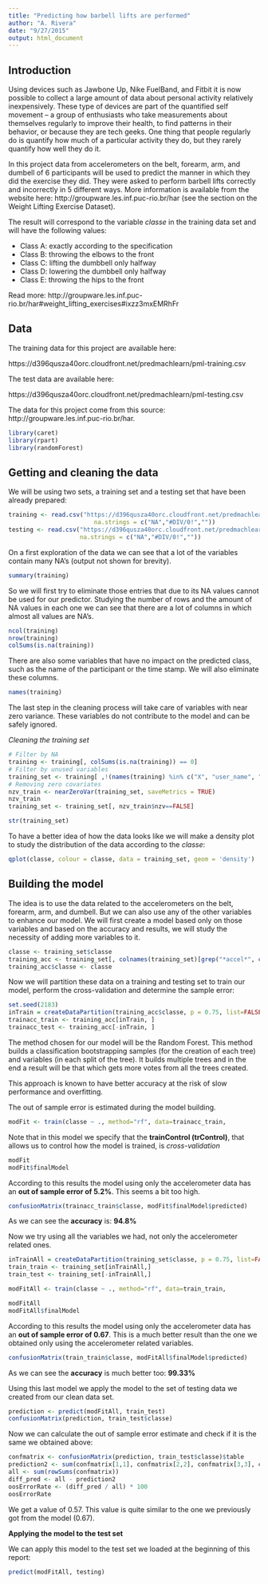 ```yaml
---
title: "Predicting how barbell lifts are performed"
author: "A. Rivera"
date: "9/27/2015"
output: html_document
---
```


## Introduction

Using devices such as Jawbone Up, Nike FuelBand, and Fitbit it is now possible 
to collect a large amount of data about personal activity relatively inexpensively. 
These type of devices are part of the quantified self movement – a group of enthusiasts who take measurements about themselves regularly to improve their health, to find patterns in their behavior, or because they are tech geeks. One thing that people regularly do is quantify how much of a particular activity they do, but they rarely quantify how well they do it.

In this project data from accelerometers on the belt, forearm, arm, and dumbell of 6 participants will be used to predict the manner in which they did the exercise they did. They were asked to perform barbell lifts correctly and incorrectly in 5 different ways. More information is available from the website here: http://groupware.les.inf.puc-rio.br/har (see the section on the Weight Lifting Exercise Dataset).

The result will correspond to the variable *classe* in the training data set
and will have the following values:

* Class A: exactly according to the specification
* Class B: throwing the elbows to the front
* Class C: lifting the dumbbell only halfway
* Class D: lowering the dumbbell only halfway
* Class E: throwing the hips to the front

Read more: http://groupware.les.inf.puc-rio.br/har#weight_lifting_exercises#ixzz3mxEMRhFr

## Data

The training data for this project are available here: 

https://d396qusza40orc.cloudfront.net/predmachlearn/pml-training.csv

The test data are available here: 

https://d396qusza40orc.cloudfront.net/predmachlearn/pml-testing.csv

The data for this project come from this source: http://groupware.les.inf.puc-rio.br/har.

```r
library(caret)
library(rpart)
library(randomForest)
```

## Getting and cleaning the data

We will be using two sets, a training set and a testing set that have been already prepared:

```r
training <- read.csv("https://d396qusza40orc.cloudfront.net/predmachlearn/pml-training.csv",
                        na.strings = c("NA","#DIV/0!",""))
testing <- read.csv("https://d396qusza40orc.cloudfront.net/predmachlearn/pml-testing.csv",
                    na.strings = c("NA","#DIV/0!",""))
```

On a first exploration of the data we can see that a lot of the variables contain
many NA's (output not shown for brevity). 

```r
summary(training)
```

So we will first try to eliminate those entries that due to its NA values cannot
be used for our predictor. Studying the number of rows and the amount of NA values
in each one we can see that there are a lot of columns in which almost all values
are NA's.

```r
ncol(training)
nrow(training)
colSums(is.na(training))
```

There are also some variables that have no impact on the predicted class, such as
the name of the participant or the time stamp. We will also eliminate these columns.

```r
names(training)
```

The last step in the cleaning process will take care of variables with near zero
variance. These variables do not contribute to the model and can be safely ignored.

*Cleaning the training set*
```r
# Filter by NA
training <- training[, colSums(is.na(training)) == 0]
# Filter by unused variables
training_set <- training[ ,!(names(training) %in% c("X", "user_name", "raw_timestamp_part_1", "raw_timestamp_part_2", "cvtd_timestamp", "new_window", "num_window"))]
# Removing zero covariates
nzv_train <- nearZeroVar(training_set, saveMetrics = TRUE)
nzv_train
training_set <- training_set[, nzv_train$nzv==FALSE]

str(training_set)
```

To have a better idea of how the data looks like we will make a density plot to 
study the distribution of the data according to the *classe*:

```r
qplot(classe, colour = classe, data = training_set, geom = 'density')
```

## Building the model

The idea is to use the data related to the accelerometers on the belt, forearm,
arm, and dumbell. But we can also use any of the other variables to enhance our 
model. We will first create a model based only on those variables and based on the
accuracy and results, we will study the necessity of adding more variables to it.

```r
classe <- training_set$classe
training_acc <- training_set[, colnames(training_set)[grep("*accel*", colnames(training_set))]]
training_acc$classe <- classe
```

Now we will partition these data on a training and testing set to train our model, 
perform the cross-validation and determine the sample error:

```r
set.seed(2183)
inTrain = createDataPartition(training_acc$classe, p = 0.75, list=FALSE)
trainacc_train <- training_acc[inTrain, ]
trainacc_test <- training_acc[-inTrain, ]
```

The method chosen for our model will be the Random Forest. This method builds a 
classification bootstrapping samples (for the creation of each tree) and variables
(in each split of the tree). It builds multiple trees and in the end a result will
be that which gets more votes from all the trees created.

This approach is known to have better accuracy at the risk of slow performance and
overfitting.

The out of sample error is estimated during the model building.

```r
modFit <- train(classe ~ ., method="rf", data=trainacc_train,                 trControl=trainControl(method='cv'), allowParallel=TRUE )
```

Note that in this model we specify that the **trainControl (trControl)**, that 
allows us to control how the model is trained, is *cross-validation*

```r
modFit
modFit$finalModel
```

According to this results the model using only the accelerometer data has an **out of sample error of 5.2%**. This seems a bit too high.

```r
confusionMatrix(trainacc_train$classe, modFit$finalModel$predicted)
```

As we can see the **accuracy** is: **94.8%**

Now we try using all the variables we had, not only the accelerometer related
ones.

```r
inTrainAll = createDataPartition(training_set$classe, p = 0.75, list=FALSE)
train_train <- training_set[inTrainAll,]
train_test <- training_set[-inTrainAll,]
```

```r
modFitAll <- train(classe ~ ., method="rf", data=train_train,                 trControl=trainControl(method='cv'), allowParallel=TRUE )
```

```r
modFitAll
modFitAll$finalModel
```

According to this results the model using only the accelerometer data has an **out of sample error of 0.67**. This is a much better result than the one we obtained only
using the accelerometer related variables.

```r
confusionMatrix(train_train$classe, modFitAll$finalModel$predicted)
```

As we can see the **accuracy** is much better too: **99.33%**

Using this last model we apply the model to the set of testing data we created from
our clean data set.

```r
prediction <- predict(modFitAll, train_test)
confusionMatrix(prediction, train_test$classe)

```

Now we can calculate the out of sample error estimate and check if it is the same we
obtained above:

```r
confmatrix <- confusionMatrix(prediction, train_test$classe)$table
prediction2 <- sum(confmatrix[1,1], confmatrix[2,2], confmatrix[3,3], confmatrix[4,4], confmatrix[5,5])
all <- sum(rowSums(confmatrix))
diff_pred <- all - prediction2
oosErrorRate <- (diff_pred / all) * 100
oosErrorRate
```

We get a value of 0.57. This value is quite similar to the one we previously got from the model (0.67).

**Applying the model to the test set**

We can apply this model to the test set we loaded at the beginning of this report:

```r
predict(modFitAll, testing)
```


